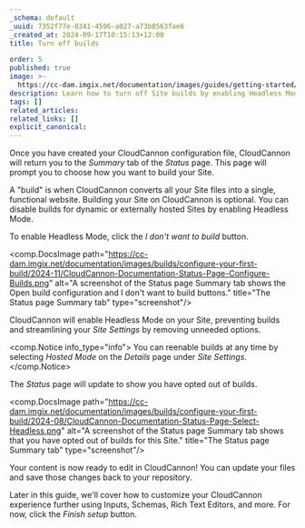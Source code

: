 ```yaml
---
_schema: default
_uuid: 7352f77e-0341-4596-a027-a73b8563fae6
_created_at: 2024-09-17T10:15:13+12:00
title: Turn off builds

order: 5
published: true
image: >-
  https://cc-dam.imgix.net/documentation/images/guides/getting-started/guide-thumbnails/CloudCannon-Getting-Started-Thumbnail-Universal.png
description: Learn how to turn off Site builds by enabling Headless Mode.
tags: []
related_articles:
related_links: []
explicit_canonical:
---
```

Once you have created your CloudCannon configuration file, CloudCannon will return you to the *Summary* tab of the *Status* page. This page will prompt you to choose how you want to build your Site.

A "build" is when CloudCannon converts all your Site files into a single, functional website. Building your Site on CloudCannon is optional. You can disable builds for dynamic or externally hosted Sites by enabling Headless Mode.

To enable Headless Mode, click the *I don't want to build* button.

<comp.DocsImage path="https://cc-dam.imgix.net/documentation/images/builds/configure-your-first-build/2024-11/CloudCannon-Documentation-Status-Page-Configure-Builds.png" alt="A screenshot of the Status page Summary tab shows the Open build configuration and I don't want to build buttons." title="The Status page Summary tab" type="screenshot"/>

CloudCannon will enable Headless Mode on your Site, preventing builds and streamlining your *Site Settings* by removing unneeded options.

<comp.Notice info_type="info">
  You can reenable builds at any time by selecting *Hosted* *Mode* on the *Details* page under *Site Settings*.
</comp.Notice>

The *Status* page will update to show you have opted out of builds.

<comp.DocsImage path="https://cc-dam.imgix.net/documentation/images/builds/configure-your-first-build/2024-08/CloudCannon-Documentation-Status-Page-Select-Headless.png" alt="A screenshot of the Status page Summary tab shows that you have opted out of builds for this Site." title="The Status page Summary tab" type="screenshot"/>

Your content is now ready to edit in CloudCannon! You can update your files and save those changes back to your repository.

Later in this guide, we'll cover how to customize your CloudCannon experience further using Inputs, Schemas, Rich Text Editors, and more. For now, click the *Finish setup* button.